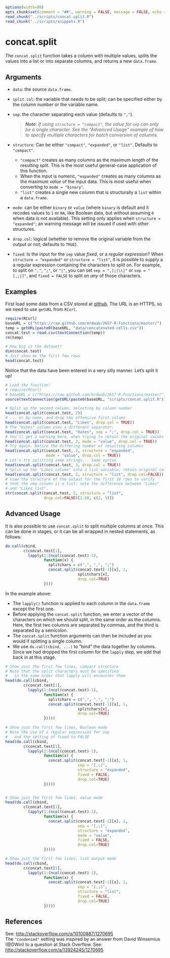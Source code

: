 
```r
options(width=80)
opts_chunk$set(comment = "##", warning = FALSE, message = FALSE, echo = TRUE, tidy = FALSE, size="small")
read_chunk("../scripts/concat.split.R")
read_chunk("../scripts/snippets.R")
```

# concat.split

The `concat.split` function takes a column with multiple values, splits the values into a list or into separate columns, and returns a new `data.frame`.

## Arguments

* `data`: the source `data.frame`.
* `split.col`: the variable that needs to be split; can be specified either by the column number or the variable name.
* `sep`: the character separating each value (defaults to `","`). 

    > ***Note***: *If using `structure = "compact"`, the value for `sep` can only be a single character. See the "Advanced Usage" example of how to specify multiple characters for batch conversion of columns.*

* `structure`: Can be either `"compact"`, `"expanded"`, or `"list"`. Defaults to `"compact"`.
    * `"compact"` creates as many columns as the maximum *length* of the resulting split. This is the most useful general-case application of this function.
    * When the input is numeric, `"expanded"` creates as many columns as the maximum *value* of the input data. This is most useful when converting to `mode = "binary"`.
    * `"list"` creates a single new column that is structurally a `list` within a `data.frame`.
* `mode`: can be either `binary` or `value` (where `binary` is default and it recodes values to `1` or `NA`, like Boolean data, but without assuming `0` when data is not available). This setting only applies when `structure = "expanded"`; an warning message will be issued if used with other structures.
* `drop.col`: logical (whether to remove the original variable from the output or not; defaults to `TRUE`).
* `fixed`: Is the input for the `sep` value *fixed*, or a *regular expression*? When `structure = "expanded"` or `structure = "list"`, it is possible to supply a a regular expression containing the characters to split on. For example, to split on `","`, `";"`, or `"|"`, you can set `sep = ",|;|\\|"` or `sep = "[,;|]"`, and `fixed = FALSE` to split on *any* of those characters. 

## Examples

First load some data from a CSV stored at [github](http://github.com). The URL is an HTTPS, so we need to use `getURL` from `RCurl`.

```r
require(RCurl)
baseURL = c("https://raw.github.com/mrdwab/2657-R-Functions/master/")
temp = getURL(paste0(baseURL, "data/concatenated-cells.csv"))
concat.test = read.csv(textConnection(temp))
rm(temp)

# How big is the dataset?
dim(concat.test)
# Just show me the first few rows
head(concat.test)
```

Notice that the data have been entered in a very silly manner. Let's split it up!

```r
# Load the function!
# require(RCurl)
# baseURL = c("https://raw.github.com/mrdwab/2657-R-Functions/master/")
source(textConnection(getURL(paste0(baseURL, "scripts/concat.split.R"))))

# Split up the second column, selecting by column number
head(concat.split(concat.test, 2))
# ... or by name, and drop the offensive first column
head(concat.split(concat.test, "Likes", drop.col = TRUE))
# The "Hates" column uses a different separator:
head(concat.split(concat.test, "Hates", sep = ";", drop.col = TRUE))
# You'll get a warning here, when trying to retain the original values
head(concat.split(concat.test, 2, mode = "value", drop.col = TRUE))
# Try again. Notice the differing number of resulting columns
head(concat.split(concat.test, 2, structure = "expanded", 
                  mode = "value", drop.col = TRUE))
# Let's try splitting some strings... Same syntax
head(concat.split(concat.test, 3, drop.col = TRUE))
# Split up the "Likes column" into a list variable; retain original column
head(concat.split(concat.test, 2, structure = "list", drop.col=FALSE))
# View the structure of the output for the first 10 rows to verify 
# that the new column is a list; note the difference between "Likes"
# and "Likes_list".
str(concat.split(concat.test, 2, structure = "list", 
                 drop.col=FALSE)[1:10, c(2, 5)])
```

## Advanced Usage

It is also possible to use `concat.split` to split multiple columns at once. This can be done in stages, or it can be all wrapped in nested statements, as follows:

```r
do.call(cbind, 
        c(concat.test[1], 
          lapply(1:(ncol(concat.test)-1), 
                 function(x) {
                   splitchars = c(",", ",", ";")
                   concat.split(concat.test[-1][x], 1,
                                splitchars[x],
                                drop.col=TRUE)
                 })))
```

In the example above:

* The `lapply()` function is applied to each column in the `data.frame` except the first one.
* Before applying the `concat.split` function, we enter a vector of the characters on which we should split, in the same order as the columns. Here, the first two columns are separated by commas, and the third is separated by a semicolon.
* The `concat.split` function arguments can then be included as you would if splitting a single column.
* We use `do.call(cbind, ...)` to "bind" the data together by columns. Since we had dropped the first column for the `lapply` step, we add that back in at this stage.

```r
# Show just the first few lines, compact structure
# Note that the split characters must be specified
#   in the same order that lapply will encounter them
head(do.call(cbind, 
        c(concat.test[1], 
          lapply(1:(ncol(concat.test)-1), 
                 function(x) {
                   splitchars = c(",", ",", ";")
                   concat.split(concat.test[-1][x], 1,
                                splitchars[x],
                                drop.col=TRUE)
                 }))))

# Show just the first few lines, Boolean mode
# Note the use of a regular expression for sep
#   and the setting of fixed to FALSE
head(do.call(cbind, 
        c(concat.test[1], 
          lapply(1:(ncol(concat.test)-1), 
                 function(x) {
                   concat.split(concat.test[-1][x], 1,
                                sep = "[,;]",
                                structure = "expanded",
                                fixed = FALSE,
                                drop.col=TRUE)
                 }))))


# Show just the first few lines, value mode
head(do.call(cbind, 
        c(concat.test[1], 
          lapply(1:(ncol(concat.test)-1), 
                 function(x) {
                   concat.split(concat.test[-1][x], 1,
                                sep = "[,;]",
                                structure = "expanded",
                                mode = "value",
                                fixed = FALSE,
                                drop.col=TRUE)
                 }))))

# Show just the first few lines, list output mode
head(do.call(cbind, 
        c(concat.test[1], 
          lapply(1:(ncol(concat.test)-1), 
                 function(x) {
                   concat.split(concat.test[-1][x], 1,
                                sep = "[,;]",
                                structure = "list",
                                fixed = FALSE,
                                drop.col=TRUE)
                 }))))
```

## References

See: [http://stackoverflow.com/q/10100887/1270695](http://stackoverflow.com/q/10100887/1270695)    
The `"condensed"` setting was inspired by an answer from David Winsemius (@DWin) to a question at Stack Overflow. See: [http://stackoverflow.com/a/13924245/1270695](http://stackoverflow.com/a/13924245/1270695) 

\cleardoublepage
